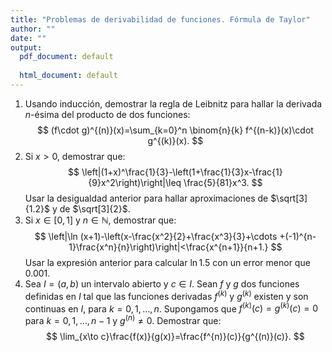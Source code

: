 ```yaml
---
title: "Problemas de derivabilidad de funciones. Fórmula de Taylor"
author: ""
date: ""
output:
  pdf_document: default
              
  html_document: default
---
```


1. Usando inducción, demostrar la regla de Leibnitz para hallar la derivada $n$-ésima del producto de dos funciones:
$$
(f\cdot g)^{(n)}(x)=\sum_{k=0}^n \binom{n}{k} f^{(n-k)}(x)\cdot g^{(k)}(x).
$$
1. Si $x>0$, demostrar que:
$$
\left|(1+x)^\frac{1}{3}-\left(1+\frac{1}{3}x-\frac{1}{9}x^2\right)\right|\leq \frac{5}{81}x^3.
$$
Usar la desigualdad anterior para hallar aproximaciones de $\sqrt[3]{1.2}$ y de $\sqrt[3]{2}$.
1. Si $x\in [0,1]$ y $n\in\mathbb{N}$, demostrar que:
$$
\left|\ln (x+1)-\left(x-\frac{x^2}{2}+\frac{x^3}{3}+\cdots +(-1)^{n-1}\frac{x^n}{n}\right)\right|<\frac{x^{n+1}}{n+1.}
$$
Usar la expresión anterior para calcular $\ln 1.5$ con un error menor que $0.001$.
1. Sea $I=(a,b)$ un intervalo abierto y $c\in I$. Sean $f$ y $g$ dos funciones definidas en $I$ tal que las funciones derivadas $f^{(k)}$ y $g^{(k)}$ existen y son continuas en $I$, para $k=0,1,\ldots, n$. Supongamos que $f^{(k)}(c)=g^{(k)}(c)=0$ para $k=0,1,\ldots,n-1$ y $g^{(n)}\neq 0$. Demostrar que:
$$
\lim_{x\to c}\frac{f(x)}{g(x)}=\frac{f^{n)}(c)}{g^{(n)}(c)}.
$$